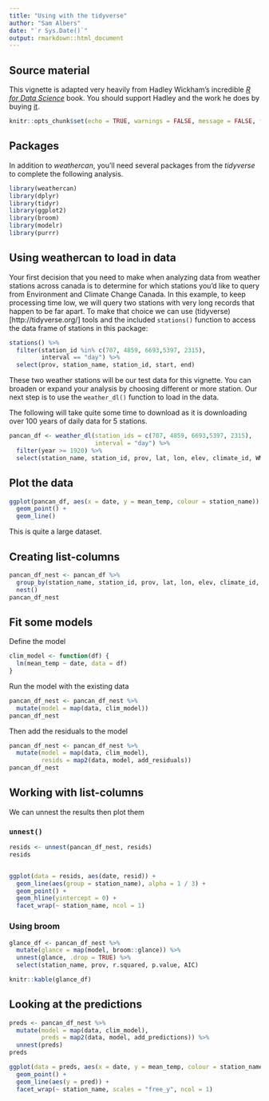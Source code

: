 ```yaml
---
title: "Using with the tidyverse"
author: "Sam Albers"
date: "`r Sys.Date()`"
output: rmarkdown::html_document
---
```


## Source material
This vignette is adapted very heavily from Hadley Wickham's incredible [*R for Data Science*](http://r4ds.had.co.nz/) book. You should support Hadley and the work he does by buying [it](https://www.amazon.com/Data-Science-Transform-Visualize-Model/dp/1491910399).

```r
knitr::opts_chunk$set(echo = TRUE, warnings = FALSE, message = FALSE, fig.width = 10, fig.height = 6)
```

## Packages
In addition to *weathercan*, you'll need several packages from the *tidyverse*  to complete the following analysis.

```R
library(weathercan)
library(dplyr)
library(tidyr)
library(ggplot2)
library(broom)
library(modelr)
library(purrr)
```

## Using weathercan to load in data

Your first decision that you need to make when analyzing data from weather stations across canada is to determine for which stations you'd like to query from Environment and Climate Change Canada. In this example, to keep processing time low, we will query two stations with very long records that happen to be far apart. To make that choice we can use (tidyverse)[http://tidyverse.org/] tools and the included `stations()` function to access the data frame of stations in this package:

```R
stations() %>%
  filter(station_id %in% c(707, 4859, 6693,5397, 2315),
         interval == "day") %>%
  select(prov, station_name, station_id, start, end)
```

These two weather stations will be our test data for this vignette. You can broaden or expand your analysis by choosing different or more station. Our next step is to use the `weather_dl()` function to load in the data. 

The following will take quite some time to download as it is downloading over 100 years of daily data for 5 stations.

```R
pancan_df <- weather_dl(station_ids = c(707, 4859, 6693,5397, 2315), 
                        interval = "day") %>%
  filter(year >= 1920) %>%
  select(station_name, station_id, prov, lat, lon, elev, climate_id, WMO_id, TC_id, mean_temp, date)
```

## Plot the data
```r
ggplot(pancan_df, aes(x = date, y = mean_temp, colour = station_name)) +
  geom_point() +
  geom_line()
```

This is quite a large dataset. 

## Creating list-columns
```r
pancan_df_nest <- pancan_df %>%
  group_by(station_name, station_id, prov, lat, lon, elev, climate_id, WMO_id, TC_id) %>%
  nest()
pancan_df_nest
```

## Fit some models

Define the model

```r
clim_model <- function(df) {
  lm(mean_temp ~ date, data = df)
}
```

Run the model with the existing data

```r
pancan_df_nest <- pancan_df_nest %>% 
  mutate(model = map(data, clim_model))
pancan_df_nest
```

Then add the residuals to the model

```r
pancan_df_nest <- pancan_df_nest %>% 
  mutate(model = map(data, clim_model),
         resids = map2(data, model, add_residuals)) 
pancan_df_nest
```

## Working with list-columns
We can unnest the results then plot them

### `unnest()`
```r
resids <- unnest(pancan_df_nest, resids)
resids


ggplot(data = resids, aes(date, resid)) +
  geom_line(aes(group = station_name), alpha = 1 / 3) + 
  geom_point() +
  geom_hline(yintercept = 0) +
  facet_wrap(~ station_name, ncol = 1)
```


### Using broom
```r
glance_df <- pancan_df_nest %>% 
  mutate(glance = map(model, broom::glance)) %>% 
  unnest(glance, .drop = TRUE) %>%
  select(station_name, prov, r.squared, p.value, AIC)
```

```r
knitr::kable(glance_df)
```


## Looking at the predictions
```r
preds <- pancan_df_nest %>% 
  mutate(model = map(data, clim_model),
         preds = map2(data, model, add_predictions)) %>%
  unnest(preds)
preds

ggplot(data = preds, aes(x = date, y = mean_temp, colour = station_name)) +
  geom_point() +
  geom_line(aes(y = pred)) +
  facet_wrap(~ station_name, scales = "free_y", ncol = 1)
```
